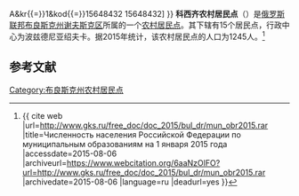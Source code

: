 {{Infobox Settlement
| official_name = 科西齐农村居民点
| native_name = Косицкое сельское поселение
| settlement_type = [[农村居民点|农村居民点]]
| subdivision_type = [[国家|国家]]
| subdivision_type1 = [[州_(俄罗斯)|州]]
| subdivision_type2 = [[区_(苏联)|区]]
| subdivision_name = {{RUS}}
| subdivision_name1 = [[布良斯克州|布良斯克州]]
| subdivision_name2 = [[谢夫斯克区|谢夫斯克区]]
| seat_type = 行政中心
| seat = 波兹德尼亚绍夫卡
| population_as_of=2015
| population_footnotes = <ref name=stat />
| population_total = 1245
| coordinates_display = inline,title
| latd =  | latm =  | lats =  | latNS = N
| longd =  | longm =  | longs =  | longEW = E
| timezone = [[莫斯科时间|MSK]]
| utc_offset = +3
| blank_name = [[俄罗斯市政土地区划代码|OKTMO编码]]
| blank_info = [http://classif.spb.ru/classificators/view/tma.php?st{{=}}A&kr{{=}}1&kod{{=}}15648432 15648432]
}}
'''科西齐农村居民点'''（{{lang-ru|Косицкое сельское поселение}}）是[[俄罗斯联邦|俄罗斯联邦]][[布良斯克州|布良斯克州]][[谢夫斯克区|谢夫斯克区]]所属的一个[[农村居民点|农村居民点]]。其下辖有15个居民点，行政中心为波兹德尼亚绍夫卡。据2015年统计，该农村居民点的人口为1245人。<ref name=stat>{{ cite web |url=http://www.gks.ru/free_doc/doc_2015/bul_dr/mun_obr2015.rar |title=Численность населения Российской Федерации по муниципальным образованиям на 1 января 2015 года |accessdate=2015-08-06 |archiveurl=https://www.webcitation.org/6aaNzOlFO?url=http://www.gks.ru/free_doc/doc_2015/bul_dr/mun_obr2015.rar |archivedate=2015-08-06 |language=ru |deadurl=yes }}</ref>

== 参考文献 ==
{{reflist}}

{{Russia-stub}}

[[Category:布良斯克州农村居民点|Category:布良斯克州农村居民点]]